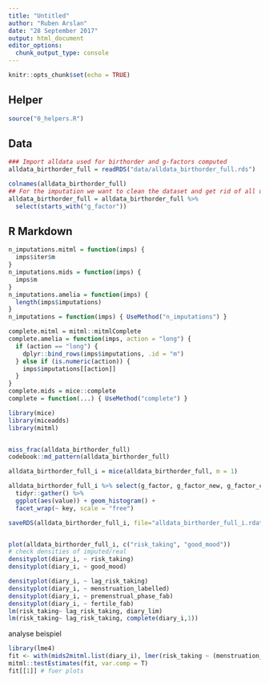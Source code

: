 ```yaml
---
title: "Untitled"
author: "Ruben Arslan"
date: "28 September 2017"
output: html_document
editor_options: 
  chunk_output_type: console
---
```


```r
knitr::opts_chunk$set(echo = TRUE)
```

## Helper
```r
source("0_helpers.R")
```


## Data
```r
### Import alldata used for birthorder and g-factors computed
alldata_birthorder_full = readRDS("data/alldata_birthorder_full.rds")

colnames(alldata_birthorder_full)
## For the imputation we want to clean the dataset and get rid of all uninteresting data
alldata_birthorder_full = alldata_birthorder_full %>%
  select(starts_with("g_factor"))
```


## R Markdown

```r

n_imputations.mitml = function(imps) {
  imps$iter$m
}
n_imputations.mids = function(imps) {
  imps$m
}
n_imputations.amelia = function(imps) {
  length(imps$imputations)
}
n_imputations = function(imps) { UseMethod("n_imputations") }

complete.mitml = mitml::mitmlComplete
complete.amelia = function(imps, action = "long") {
  if (action == "long") {
    dplyr::bind_rows(imps$imputations, .id = "m")
  } else if (is.numeric(action)) {
    imps$imputations[[action]]
  }
}
complete.mids = mice::complete
complete = function(...) { UseMethod("complete") }

library(mice)
library(miceadds)
library(mitml)


miss_frac(alldata_birthorder_full)
codebook::md_pattern(alldata_birthorder_full)
```

```r
alldata_birthorder_full_i = mice(alldata_birthorder_full, m = 1)

alldata_birthorder_full_i %>% select(g_factor, g_factor_new, g_factor_crazy, g_factor_nomiss, g_factor_new_nomiss, g_factor_crazy_nomiss, g_factor_2007, g_factor_2015) %>%
  tidyr::gather() %>% 
  ggplot(aes(value)) + geom_histogram() +
  facet_wrap(~ key, scale = "free")

saveRDS(alldata_birthorder_full_i, file="alldata_birthorder_full_i.rdata")


plot(alldata_birthorder_full_i, c("risk_taking", "good_mood"))
# check densities of imputed/real
densityplot(diary_i, ~ risk_taking)
densityplot(diary_i, ~ good_mood)

densityplot(diary_i, ~ lag_risk_taking)
densityplot(diary_i, ~ menstruation_labelled)
densityplot(diary_i, ~ premenstrual_phase_fab)
densityplot(diary_i, ~ fertile_fab)
lm(risk_taking~ lag_risk_taking, diary_lim)
lm(risk_taking~ lag_risk_taking, complete(diary_i,1))
```

analyse beispiel
```r
library(lme4)
fit <- with(mids2mitml.list(diary_i), lmer(risk_taking ~ (menstruation_labelled + premenstrual_phase_fab + fertile_fab) * hormonal_contraception + (1 | short), subset = included_d == TRUE))
mitml::testEstimates(fit, var.comp = T)
fit[[1]] # fuer plots
```
